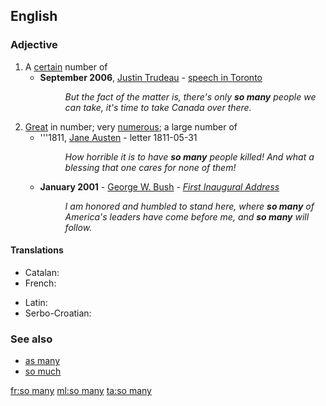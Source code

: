 ==English==

===Adjective===
{{en-adj|-}}

# A [[certain]] number of
#* '''September 2006''', [[w:Justin Trudeau|Justin Trudeau]] - [[s:Justin Trudeau Darfur speech|speech in Toronto]]
#*: ''But the fact of the matter is, there's only '''so many''' people we can take, it's time to take Canada over there.''
# [[great|Great]] in number; very [[numerous]]; a large number of
#* '''1811, [[q:Jane Austen|Jane Austen]] - letter 1811-05-31
#*: ''How horrible it is to have '''so many''' people killed! And what a blessing that one cares for none of them!''
#* '''January 2001''' - [[w:George W. Bush|George W. Bush]] - ''[[s:George W. Bush's First Inaugural Address|First Inaugural Address]]''
#*: ''I am honored and humbled to stand here, where '''so many''' of America's leaders have come before me, and '''so many''' will follow.''

====Translations====
{{trans-top|a certain number}}
{{trans-mid}}
{{trans-bottom}}
{{trans-top|very numerous}}
{{trans-mid}}
{{trans-bottom}}
{{checktrans-top}}
* Catalan: {{t-check|ca|tant}}
* French: {{t+check|fr|tant}}
{{trans-mid}}
* Latin: {{t-check|la|tot}}
* Serbo-Croatian: {{t-check|sh|toliko}}

{{trans-bottom}}

===See also===
* [[as many]]
* [[so much]]

[[fr:so many]]
[[ml:so many]]
[[ta:so many]]